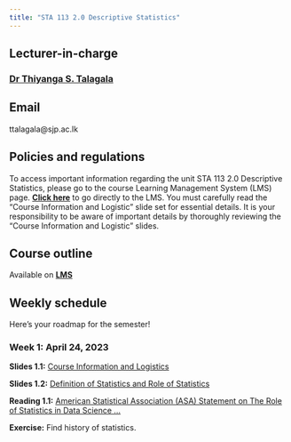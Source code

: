 ```yaml
---
title: "STA 113 2.0 Descriptive Statistics"
---
```


## Lecturer-in-charge

### [Dr Thiyanga S. Talagala](https://thiyanga.netlify.app/)

## Email

ttalagala\@sjp.ac.lk

## Policies and regulations

To access important information regarding the unit STA 113 2.0 Descriptive Statistics, please go to the course Learning Management System (LMS) page. [**Click here**](https://lms.fas.sjp.ac.lk/enrol/index.php?id=3646) to go directly to the LMS. You must carefully read the "Course Information and Logistic" slide set for essential details. It is your responsibility to be aware of important details by thoroughly reviewing the "Course Information and Logistic" slides.

## Course outline

Available on [**LMS**](https://lms.fas.sjp.ac.lk/enrol/index.php?id=3646)

## Weekly schedule

Here’s your roadmap for the semester!

### Week 1: April 24, 2023

**Slides 1.1:** [Course Information and Logistics](./week0/index.html)

**Slides 1.2:** [Definition of Statistics and Role of Statistics](./week1/index.html)

**Reading 1.1:** [American Statistical Association (ASA) Statement on The Role of Statistics in Data Science ...](https://www.amstat.org/docs/default-source/amstat-documents/the-role-of-statistics-in-data-science-and-artificial-intelligence.pdf)

**Exercise:** Find history of statistics.

